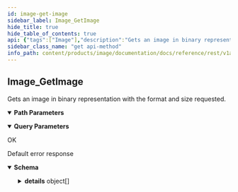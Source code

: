 ```yaml
---
id: image-get-image
sidebar_label: Image_GetImage
hide_title: true
hide_table_of_contents: true
api: {"tags":["Image"],"description":"Gets an image in binary representation with the format and size requested.","operationId":"Image_GetImage","parameters":[{"name":"user","in":"path","description":"The user id.","required":true,"schema":{"type":"string"}},{"name":"album","in":"path","description":"The album id.","required":true,"schema":{"type":"string"}},{"name":"image","in":"path","description":"The image id.","required":true,"schema":{"type":"string"}},{"name":"contentType","in":"query","description":"If content type is set and differs from the original content type the image will be converted to match the specified content type. Note: only \"image/png\", \"image/webp\", \"image/jpeg\" are supported values.","schema":{"type":"string"}},{"name":"resize.width","in":"query","description":"The image width.","schema":{"type":"integer","format":"int32"}},{"name":"resize.height","in":"query","description":"The image height.","schema":{"type":"integer","format":"int32"}},{"name":"blur","in":"query","description":"Whether the image returned should be blurred. This is typically used while routing images that have been detected to contain highly sensitive or controversial content that must be censored in some or all regions.","schema":{"type":"boolean"}}],"responses":{"200":{"description":"OK","content":{"*/*":{}}},"default":{"description":"Default error response","content":{"application/json":{"schema":{"type":"object","properties":{"code":{"type":"integer","description":"The status code, which should be an enum value of [google.rpc.Code][google.rpc.Code].","format":"int32"},"message":{"type":"string","description":"A developer-facing error message, which should be in English. Any user-facing error message should be localized and sent in the [google.rpc.Status.details][google.rpc.Status.details] field, or localized by the client."},"details":{"type":"array","items":{"type":"object","properties":{"@type":{"type":"string","description":"The type of the serialized message."}},"additionalProperties":true,"description":"Contains an arbitrary serialized message along with a @type that describes the type of the serialized message."},"description":"A list of messages that carry the error details.  There is a common set of message types for APIs to use."}},"description":"The `Status` type defines a logical error model that is suitable for different programming environments, including REST APIs and RPC APIs. It is used by [gRPC](https://github.com/grpc). Each `Status` message contains three pieces of data: error code, error message, and error details. You can find out more about this error model and how to work with it in the [API Design Guide](https://cloud.google.com/apis/design/errors)."}}}}},"method":"get","path":"/v1alpha1/users/{user}/albums/{album}/images/{image}","servers":[{"url":"https://image.animeapis.com"}],"info":{"title":"animeshon.image","version":"v1alpha1"},"postman":{"name":"Image Get Image","description":{"content":"Gets an image in binary representation with the format and size requested.","type":"text/plain"},"url":{"path":["v1alpha1","users",":user","albums",":album","images",":image"],"host":["{{baseUrl}}"],"query":[{"disabled":false,"description":{"content":"If content type is set and differs from the original content type the image will be converted to match the specified content type. Note: only \"image/png\", \"image/webp\", \"image/jpeg\" are supported values.","type":"text/plain"},"key":"contentType","value":""},{"disabled":false,"description":{"content":"The image width.","type":"text/plain"},"key":"resize.width","value":""},{"disabled":false,"description":{"content":"The image height.","type":"text/plain"},"key":"resize.height","value":""},{"disabled":false,"description":{"content":"Whether the image returned should be blurred. This is typically used while routing images that have been detected to contain highly sensitive or controversial content that must be censored in some or all regions.","type":"text/plain"},"key":"blur","value":""}],"variable":[{"disabled":false,"description":{"content":"(Required) The user id.","type":"text/plain"},"type":"any","value":"","key":"user"},{"disabled":false,"description":{"content":"(Required) The album id.","type":"text/plain"},"type":"any","value":"","key":"album"},{"disabled":false,"description":{"content":"(Required) The image id.","type":"text/plain"},"type":"any","value":"","key":"image"}]},"header":[{"key":"Accept","value":"*/*"}],"method":"GET"}}
sidebar_class_name: "get api-method"
info_path: content/products/image/documentation/docs/reference/rest/v1alpha1/animeshon-image
---
```



## Image_GetImage



Gets an image in binary representation with the format and size requested.

<details style={{"marginBottom":"1rem"}} data-collapsed={false} open={true}><summary style={{}}><strong>Path Parameters</strong></summary><div><ul><ParamsItem className={"paramsItem"} param={{"name":"user","in":"path","description":"The user id.","required":true,"schema":{"type":"string"}}}></ParamsItem><ParamsItem className={"paramsItem"} param={{"name":"album","in":"path","description":"The album id.","required":true,"schema":{"type":"string"}}}></ParamsItem><ParamsItem className={"paramsItem"} param={{"name":"image","in":"path","description":"The image id.","required":true,"schema":{"type":"string"}}}></ParamsItem></ul></div></details><details style={{"marginBottom":"1rem"}} data-collapsed={false} open={true}><summary style={{}}><strong>Query Parameters</strong></summary><div><ul><ParamsItem className={"paramsItem"} param={{"name":"contentType","in":"query","description":"If content type is set and differs from the original content type the image will be converted to match the specified content type. Note: only \"image/png\", \"image/webp\", \"image/jpeg\" are supported values.","schema":{"type":"string"}}}></ParamsItem><ParamsItem className={"paramsItem"} param={{"name":"resize.width","in":"query","description":"The image width.","schema":{"type":"integer","format":"int32"}}}></ParamsItem><ParamsItem className={"paramsItem"} param={{"name":"resize.height","in":"query","description":"The image height.","schema":{"type":"integer","format":"int32"}}}></ParamsItem><ParamsItem className={"paramsItem"} param={{"name":"blur","in":"query","description":"Whether the image returned should be blurred. This is typically used while routing images that have been detected to contain highly sensitive or controversial content that must be censored in some or all regions.","schema":{"type":"boolean"}}}></ParamsItem></ul></div></details><div><ApiTabs><TabItem label={"200"} value={"200"}><div>

OK

</div><div></div></TabItem><TabItem label={"default"} value={"default"}><div>

Default error response

</div><div><details style={{}} data-collapsed={false} open={true}><summary style={{"textAlign":"left"}}><strong>Schema</strong></summary><div style={{"textAlign":"left","marginLeft":"1rem"}}></div><ul style={{"marginLeft":"1rem"}}><SchemaItem collapsible={false} name={"code"} required={false} schemaDescription={"The status code, which should be an enum value of [google.rpc.Code][google.rpc.Code]."} schemaName={"int32"} qualifierMessage={undefined}></SchemaItem><SchemaItem collapsible={false} name={"message"} required={false} schemaDescription={"A developer-facing error message, which should be in English. Any user-facing error message should be localized and sent in the [google.rpc.Status.details][google.rpc.Status.details] field, or localized by the client."} schemaName={"string"} qualifierMessage={undefined}></SchemaItem><SchemaItem collapsible={true} className={"schemaItem"}><details style={{}}><summary style={{}}><strong>details</strong><span style={{"opacity":"0.6"}}> object[]</span></summary><div style={{"marginLeft":"1rem"}}><div style={{"marginTop":".5rem","marginBottom":".5rem"}}>

A list of messages that carry the error details.  There is a common set of message types for APIs to use.

</div><ul><SchemaItem collapsible={false} name={"@type"} required={false} schemaDescription={"The type of the serialized message."} schemaName={"string"} qualifierMessage={undefined}></SchemaItem></ul></div></details></SchemaItem></ul></details></div></TabItem></ApiTabs></div>
      